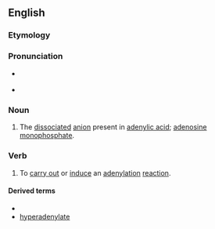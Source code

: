 ==English==

===Etymology===
{{suffix|en|adenyl|ate}}

===Pronunciation===
* {{IPA|en|/əˈdɛn.ə.leɪt/}} {{q|noun and verb}}
* {{IPA|en|/əˈdɛn.ə.lɪt/}} {{q|verb only}}

===Noun===
{{en-noun}}

# {{lb|en|organic chemistry}} The [[dissociate]]d [[anion]] present in [[adenylic acid]]; [[adenosine monophosphate]].

===Verb===
{{en-verb}}

# {{lb|en|genetics}} To [[carry out]] or [[induce]] an [[adenylation]] [[reaction]].

====Derived terms====
* {{l|en|deadenylate}}
* [[hyperadenylate]]